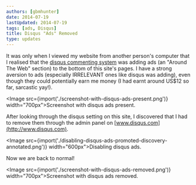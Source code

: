 ```yaml
---
authors: [gbmhunter]
date: 2014-07-19
lastUpdated: 2014-07-19
tags: [ads, Disqus]
title: Disqus "Ads" Removed
type: updates
---
```


It was only when I viewed my website from another person's computer that I realised that the [disqus commenting system](http://www.disqus.com/) was adding ads (an "Around The Web" section) to the bottom of this site's pages. I have a strong aversion to ads (especially IRRELEVANT ones like disqus was adding), even though they could potentially earn me money (I had earnt around US$12 so far, sarcastic yay!).

<Image src={import('./screenshot-with-disqus-ads-present.png')} width="700px">Screenshot with disqus ads present.</Image>

After looking through the disqus setting on this site, I discovered that I had to remove them through the admin panel on [www.disqus.com](http://www.disqus.com).

<Image src={import('./disabling-disqus-ads-promoted-discovery-annotated.png')} width="600px">Disabling disqus ads.</Image>

Now we are back to normal!

<Image src={import('./screenshot-with-disqus-ads-removed.png')} width="700px">Screenshot with disqus ads removed.</Image>
